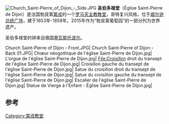 [[File:Church_Saint-Pierre_of_Dijon_-_Side.JPG|right]]
'''圣伯多禄堂'''（Église Saint-Pierre de Dijon）是法国勃艮第[[第戎|第戎]]的一个[[罗马天主教|罗马天主教]][[教堂|教堂]]，哥特复兴风格，位于[[威尔逊总统广场_(第戎)|威尔逊总统广场]]，建于1853年-1858年。2015年作为“勃艮第葡萄园”的一部分列为世界遗产。

圣伯多禄堂的钟来自俄国[[塞瓦斯托波尔|塞瓦斯托波尔]]。

<gallery mode="packed">
Church Saint-Pierre of Dijon - Front.JPG|
Church Saint-Pierre of Dijon - Back 01.JPG|
Chœur néogothique de l'église Saint-Pierre de Dijon.jpg|
L'orgue de l'église Saint-Pierre de Dijon.jpg|
File:Croisillon droit du transept de l'église Saint-Pierre de Dijon.jpg|
Croisillon gauche du transept de l'église Saint-Pierre de Dijon.jpg| 
Satue du croisillon droit du transept de l'église Saint-Pierre de Dijon.jpg|
Satue du croisillon gauche du transept de l'église Saint-Pierre de Dijon.jpg|
Escalier de l'église Saint-Pierre de Dijon.jpg|
Statue de Vierge à l'Enfant - Église Saint-Pierre de Dijon.jpg|
</gallery>

==参考 ==
{{References}}
[[Category:第戎教堂|Category:第戎教堂]]
